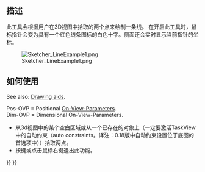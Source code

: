 <languages/>

<div class="mw-translate-fuzzy">
{{Docnav/zh-cn
|[[Sketcher_CreatePoint/zh-cn|创建点]]
|[[Sketcher_CompCreateArc/zh-cn|创建弧]]
|[[Sketcher_Workbench/zh-cn|Sketcher]]
|IconL=Sketcher_CreatePoint.svg
|IconR=Sketcher_CompCreateArc.png
|IconC=Workbench_Sketcher.svg
}}
</div>

{{GuiCommand
|Name=Sketcher CreateLine
|MenuLocation=Sketch → Geometries → Line
|Workbenches=[[Sketcher_Workbench|Sketcher]]
|Shortcut={{KEY|G}} {{KEY|L}}
|SeeAlso=[[Sketcher_CreatePolyline|Sketcher CreatePolyline]]
}}

<span id="Description"></span>
==描述==

<div class="mw-translate-fuzzy">
此工具会根据用户在3D视图中拾取的两个点来绘制一条线。
在开启此工具时，鼠标指针会变为具有一个红色线条图标的白色十字。侧面还会实时显示当前指针的坐标。
</div>

[[Image:Sketcher_LineExample1.png‎]]

<span id="Usage"></span>
<div class="mw-translate-fuzzy">
==如何使用==
</div>

See also: [[Sketcher_Workbench#Drawing_aids|Drawing aids]].

Pos-OVP = Positional [[Sketcher_Preferences#General|On-View-Parameters]]. {{Version|1.0}}<br>
Dim-OVP = Dimensional On-View-Parameters. {{Version|1.0}}

<div class="mw-translate-fuzzy">
* 从3d视图中的某个空白区域或从一个已存在的对象上（一定要激活TaskView中的自动约束（auto constraints。译注：0.18版中自动约束设置位于底图的首选项中））拾取两点。
* 按{{KEY|Esc}}键或点击鼠标右键退出此功能。
</div>


<div class="mw-translate-fuzzy">
{{Docnav/zh-cn
|[[Sketcher_CreatePoint/zh-cn|创建点]]
|[[Sketcher_CompCreateArc/zh-cn|创建弧]]
|[[Sketcher_Workbench/zh-cn|Sketcher]]
|IconL=Sketcher_CreatePoint.svg
|IconR=Sketcher_CompCreateArc.png
|IconC=Workbench_Sketcher.svg
}}
</div>

{{Sketcher_Tools_navi{{#translation:}}}}
{{Userdocnavi{{#translation:}}}}